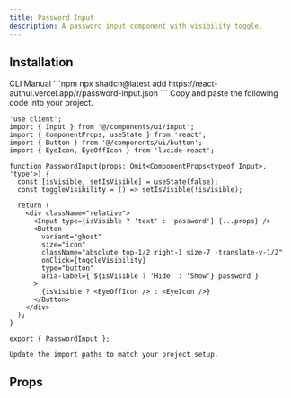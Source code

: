 ```yaml
---
title: Password Input
description: A password input component with visibility toggle.
---
```


<PreviewComponent name="password-input" />

## Installation
<Tabs defaultValue="CLI">
  <TabsList>
    <TabsTrigger value="CLI">CLI</TabsTrigger>
    <TabsTrigger value="Manual">Manual</TabsTrigger>
  </TabsList>
  <TabsContent value="CLI">
    ```npm
    npx shadcn@latest add https://react-authui.vercel.app/r/password-input.json
    ```
  </TabsContent>
  <TabsContent value="Manual">
    Copy and paste the following code into your project.

```tsx title="password-input.tsx"
'use client';
import { Input } from '@/components/ui/input';
import { ComponentProps, useState } from 'react';
import { Button } from '@/components/ui/button';
import { EyeIcon, EyeOffIcon } from 'lucide-react';

function PasswordInput(props: Omit<ComponentProps<typeof Input>, 'type'>) {
  const [isVisible, setIsVisible] = useState(false);
  const toggleVisibility = () => setIsVisible(!isVisible);

  return (
    <div className="relative">
      <Input type={isVisible ? 'text' : 'password'} {...props} />
      <Button
        variant="ghost"
        size="icon"
        className="absolute top-1/2 right-1 size-7 -translate-y-1/2"
        onClick={toggleVisibility}
        type="button"
        aria-label={`${isVisible ? 'Hide' : 'Show'} password`}
      >
        {isVisible ? <EyeOffIcon /> : <EyeIcon />}
      </Button>
    </div>
  );
}

export { PasswordInput };

```

    Update the import paths to match your project setup.
  </TabsContent>
</Tabs>

## Props

<AutoTypeTable path="registry/auth/lib/types.ts" name="LoginProps" />
